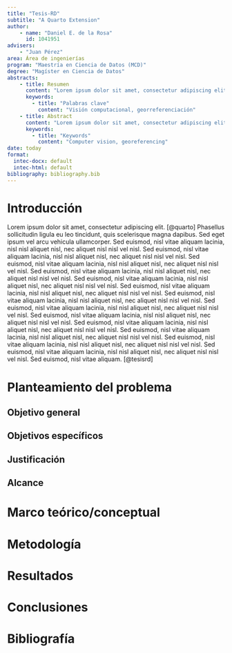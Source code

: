 ```yaml
---
title: "Tesis-RD"
subtitle: "A Quarto Extension"
author: 
    - name: "Daniel E. de la Rosa"
      id: 1041951
advisers: 
    - "Juan Pérez"
area: Área de ingenierías
program: "Maestría en Ciencia de Datos (MCD)"
degree: "Magíster en Ciencia de Datos"
abstracts:
    - title: Resumen
      content: "Lorem ipsum dolor sit amet, consectetur adipiscing elit. Phasellus sollicitudin ligula eu leo tincidunt, quis scelerisque magna dapibus. Sed eget ipsum vel arcu vehicula ullamcorper"
      keywords:
        - title: "Palabras clave"
          content: "Visión computacional, georreferenciación"
    - title: Abstract
      content: "Lorem ipsum dolor sit amet, consectetur adipiscing elit. Phasellus sollicitudin ligula eu leo tincidunt, quis scelerisque magna dapibus. Sed eget ipsum vel arcu vehicula ullamcorper"
      keywords:
        - title: "Keywords"
          content: "Computer vision, georeferencing"
date: today
format:
  intec-docx: default
  intec-html: default
bibliography: bibliography.bib
---
```




# Introducción

Lorem ipsum dolor sit amet, consectetur adipiscing elit. [@quarto] Phasellus sollicitudin ligula eu leo tincidunt, quis scelerisque magna dapibus. Sed eget ipsum vel arcu vehicula ullamcorper. Sed euismod, nisl vitae aliquam lacinia, nisl nisl aliquet nisl, nec aliquet nisl nisl vel nisl. Sed euismod, nisl vitae aliquam lacinia, nisl nisl aliquet nisl, nec aliquet nisl nisl vel nisl. Sed euismod, nisl vitae aliquam lacinia, nisl nisl aliquet nisl, nec aliquet nisl nisl vel nisl. Sed euismod, nisl vitae aliquam lacinia, nisl nisl aliquet nisl, nec aliquet nisl nisl vel nisl. Sed euismod, nisl vitae aliquam lacinia, nisl nisl aliquet nisl, nec aliquet nisl nisl vel nisl. Sed euismod, nisl vitae aliquam lacinia, nisl nisl aliquet nisl, nec aliquet nisl nisl vel nisl. Sed euismod, nisl vitae aliquam lacinia, nisl nisl aliquet nisl, nec aliquet nisl nisl vel nisl. Sed euismod, nisl vitae aliquam lacinia, nisl nisl aliquet nisl, nec aliquet nisl nisl vel nisl. Sed euismod, nisl vitae aliquam lacinia, nisl nisl aliquet nisl, nec aliquet nisl nisl vel nisl. Sed euismod, nisl vitae aliquam lacinia, nisl nisl aliquet nisl, nec aliquet nisl nisl vel nisl. Sed euismod, nisl vitae aliquam lacinia, nisl nisl aliquet nisl, nec aliquet nisl nisl vel nisl. Sed euismod, nisl vitae aliquam lacinia, nisl nisl aliquet nisl, nec aliquet nisl nisl vel nisl. Sed euismod, nisl vitae aliquam lacinia, nisl nisl aliquet nisl, nec aliquet nisl nisl vel nisl. Sed euismod, nisl vitae aliquam. [@tesisrd]

# Planteamiento del problema

## Objetivo general

## Objetivos específicos

## Justificación

## Alcance 

# Marco teórico/conceptual

# Metodología

# Resultados

# Conclusiones

# Bibliografía {-}
